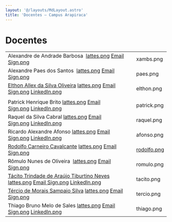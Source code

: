 ```yaml
---
layout: '@/layouts/MdLayout.astro'
title: 'Docentes — Campus Arapiraca'
---
```




Docentes
========










|  |  |
| --- | --- |
| Alexandre de Andrade Barbosa  [lattes.png](http://lattes.cnpq.br/9588814902346410) [Email Sign.png](mailto:alexandre.barbosa@arapiraca.ufal.br) | xambs.png |
| Alexandre Paes dos Santos  [lattes.png](http://lattes.cnpq.br/5423120457091917) [Email Sign.png](mailto:alexandre.santos@arapiraca.ufal.br) | paes.png |
| [Elthon Allex da Silva Oliveira](http://www.arapiraca.ufal.br/professor/elthon) [lattes.png](http://lattes.cnpq.br/7627571580413875) [Email Sign.png](mailto:elthon@arapiraca.ufal.br) [LinkedIn.png](https://www.linkedin.com/in/elthon/) | elthon.png |
|  |  |
| Patrick Henrique Brito [lattes.png](http://lattes.cnpq.br/4155051332618408) [Email Sign.png](mailto:patrick@arapiraca.ufal.br) [LinkedIn.png](https://www.linkedin.com/in/patrick-brito-4a23407) | patrick.png |
| Raquel da Silva Cabral [lattes.png](http://lattes.cnpq.br/0319343616289472) [Email Sign.png](mailto:raquel.cabral@arapiraca.ufal.br) [LinkedIn.png](https://www.linkedin.com/in/raquel-cabral-556b83b0/) | raquel.png |
| Ricardo Alexandre Afonso [lattes.png](http://lattes.cnpq.br/3117877031824338) [Email Sign.png](mailto:ricardo.afonso@arapiraca.ufal.br) [LinkedIn.png](https://www.linkedin.com/in/ricardo-alexandre-afonso-a5a6b7161/) | afonso.png |
| [Rodolfo Carneiro Cavalcante](https://arapiraca.ufal.br/institucional/docentes/rodolfo-carneiro-cavalcante) [lattes.png](http://lattes.cnpq.br/0181615416246917) [Email Sign.png](mailto:rodolfo.cavalcante@arapiraca.ufal.br) | [rodolfo.png](https://arapiraca.ufal.br/institucional/docentes/rodolfo-carneiro-cavalcante) |
| Rômulo Nunes de Oliveira  [lattes.png](http://lattes.cnpq.br/8255133166870232) [Email Sign.png](mailto:romulo@nti.ufal.br) | romulo.png |
| [Tácito Trindade de Araújo Tiburtino Neves](https://arapiraca.ufal.br/professor/tacito-neves/) [lattes.png](http://lattes.cnpq.br/6235762668449473) [Email Sign.png](mailto:tacito.neves@arapiraca.ufal.br) [LinkedIn.png](https://www.linkedin.com/in/tacitoneves/) | tacito.png |
| [Tércio de Morais Sampaio Silva](https://arapiraca.ufal.br/professor/tercio) [lattes.png](http://lattes.cnpq.br/6422000452330465) [Email Sign.png](mailto:tercio@arapiraca.ufal.br) | tercio.png |
| Thiago Bruno Melo de Sales [lattes.png](http://lattes.cnpq.br/1918508793868984) [Email Sign.png](mailto:thiago.sales@arapiraca.ufal.br) [LinkedIn.png](http://www.linkedin.com/in/thiagodesales) | thiago.png |









